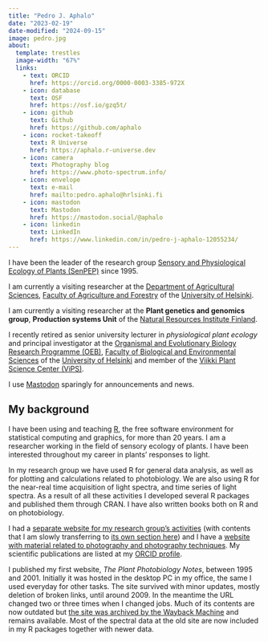 ```yaml
---
title: "Pedro J. Aphalo"
date: "2023-02-19"
date-modified: "2024-09-15"
image: pedro.jpg
about:
  template: trestles
  image-width: "67%"
  links:
    - text: ORCID
      href: https://orcid.org/0000-0003-3385-972X
    - icon: database
      text: OSF
      href: https://osf.io/gzq5t/
    - icon: github
      text: Github
      href: https://github.com/aphalo
    - icon: rocket-takeoff
      text: R Universe
      href: https://aphalo.r-universe.dev
    - icon: camera
      text: Photography blog
      href: https://www.photo-spectrum.info/
    - icon: envelope
      text: e-mail
      href: mailto:pedro.aphalo@hrlsinki.fi
    - icon: mastodon
      text: Mastodon
      href: https://mastodon.social/@aphalo
    - icon: linkedin
      text: LinkedIn
      href: https://www.linkedin.com/in/pedro-j-aphalo-12055234/
---
```


I have been the leader of the research group [Sensory and Physiological Ecology of Plants (SenPEP)](../senpep-posts.qmd) since 1995.

I am currently a visiting researcher at the [Department of Agricultural Sciences](https://www.helsinki.fi/en/faculty-agriculture-and-forestry/research/agricultural-sciences), [Faculty of Agriculture and Forestry](https://www.helsinki.fi/en/faculty-agriculture-and-forestry) of the [University of Helsinki](https://www.helsinki.fi/en).

I am currently a visiting researcher at the **Plant genetics and genomics group**, 
**Production systems Unit** of the [Natural Resources Institute Finland](https://www.luke.fi/en).

I recently retired as senior university lecturer in _physiological plant ecology_ and principal investigator at the [Organismal and Evolutionary Biology Research Programme (OEB)](https://www.helsinki.fi/en/faculty-biological-and-environmental-sciences/research/organismal-and-evolutionary-biology), [Faculty of Biological and Environmental Sciences](https://www.helsinki.fi/en/faculty-biological-and-environmental-sciences) of the [University of Helsinki](https://www.helsinki.fi/en) and member of the [Viikki Plant Science Center (ViPS)](https://www.helsinki.fi/en/researchgroups/viikki-plant-science-centre).

I use <a rel="me" href="https://mastodon.social/@aphalo">Mastodon</a> sparingly for announcements and news.

::: {.callout-note collapse=true}
# My background

I have been using and teaching [R](https://www.r-project.org/), the free
software environment for statistical computing and graphics, for more
than 20 years. I am a researcher working in the field of sensory ecology
of plants. I have been interested throughout my career in plants'
responses to light.

In my research group we have used R for general data analysis, as well
as for plotting and calculations related to photobiology. We are also using
R for the near-real time acquisition of light spectra, and time series of 
light spectra. As a result of
all these activities I developed several R packages and published them
through CRAN. I have also written books both on R and on photobiology.

I had a [separate website for my research group's
activities](https://blogs.helsinki.fi/senpep-blog/) (with contents
that I am slowly transferring to [its own section here](../senpep-posts.qmd)) 
and I have a [website with
material related to photography and photography
techniques](https://www.photo-spectrum.info/). My scientific
publications are listed at my [ORCID
profile](https://orcid.org/0000-0003-3385-972X).

I published my first website, *The Plant Photobiology Notes*, between
1995 and 2001. Initially it was hosted in the desktop PC in my office,
the same I used everyday for other tasks. The site survived with minor
updates, mostly deletion of broken links, until around 2009. In the
meantime the URL changed two or three times when I changed jobs. Much of
its contents are now outdated but [the site was archived by the Wayback
Machine](https://web.archive.org/web/*/http://cc.joensuu.fi/photobio*)
and remains available. Most of the spectral data at the old site are now
included in my R packages together with newer data.
:::
